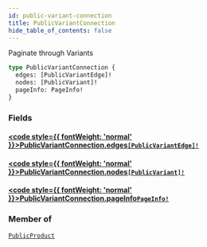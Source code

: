 ```yaml
---
id: public-variant-connection
title: PublicVariantConnection
hide_table_of_contents: false
---
```








Paginate through Variants

```graphql
type PublicVariantConnection {
  edges: [PublicVariantEdge]!
  nodes: [PublicVariant]!
  pageInfo: PageInfo!
}
```


### Fields

#### [<code style={{ fontWeight: 'normal' }}>PublicVariantConnection.<b>edges</b></code>](#)<Bullet />[`[PublicVariantEdge]!`](/demand/api/graphql-storefront/reference/objects/public-variant-edge) <Badge class="secondary" text="non-null"/> <Badge class="secondary" text="object"/>
> 
> 

#### [<code style={{ fontWeight: 'normal' }}>PublicVariantConnection.<b>nodes</b></code>](#)<Bullet />[`[PublicVariant]!`](/demand/api/graphql-storefront/reference/objects/public-variant) <Badge class="secondary" text="non-null"/> <Badge class="secondary" text="object"/>
> 
> 

#### [<code style={{ fontWeight: 'normal' }}>PublicVariantConnection.<b>pageInfo</b></code>](#)<Bullet />[`PageInfo!`](/demand/api/graphql-storefront/reference/objects/page-info) <Badge class="secondary" text="non-null"/> <Badge class="secondary" text="object"/>
> 
> 



### Member of

[`PublicProduct`](/demand/api/graphql-storefront/reference/objects/public-product)  <Badge class="secondary" text="object"/>



